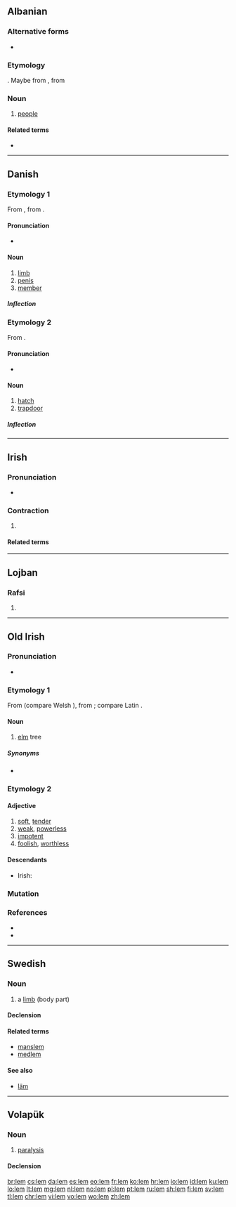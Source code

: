 {{also|LEM|Lem|Lém|lem'}}
==Albanian==

===Alternative forms===
* {{l|sq|len}} {{i|dialectal}}

===Etymology===
{{unk.|lang=sq}}. Maybe from {{etyl|sqj-pro|sq}} {{term|*lèud-no|lang=sqj-pro}}, from {{etyl|ine-pro|sq}} {{m|ine-pro|*h₁lewdʰ-||man, people}}

===Noun===
{{sq-noun|m}}

# [[people]]

====Related terms====
* {{l|sq|polem}}

----

==Danish==

===Etymology 1===
From {{etyl|gmq-oda|da}} {{m|gmq-oda|lim}}, from {{etyl|non|da}} {{m|non|limr}}.

====Pronunciation====
* {{IPA|[ˈlεmˀ]|lang=da}}

====Noun====
{{da-noun|lemmet|lemmer|g=n}}

# [[limb]]
# [[penis]]
# [[member]]

=====Inflection=====
{{da-noun-infl|lemmet|lemmer|lemmerne|g=n}}

===Etymology 2===
From {{etyl|non|da}} {{m|non|hlemmr}}.

====Pronunciation====
* {{IPA|[ˈlεmˀ]|lang=da}}

====Noun====
{{da-noun|lemmen|lemme|g=c}}

# [[hatch]]
# [[trapdoor]]

=====Inflection=====
{{da-noun-infl|lemmen|lemme|lemmene|g=c}}

----

==Irish==

===Pronunciation===
* {{IPA|/lʲɛmˠ/|lang=ga}}

===Contraction===
{{head|ga|contraction|triggers {{ga-mut-link|l}}}}

# {{lb|ga|colloquial}} {{contraction of|[[le]] [[mo]]||with my|lang=ga}}
#: {{ux|ga|Chuir sé cúl orm '''lem''' chuid oibre.|It left me late with my work.}}

====Related terms====
{{ga-preposition contractions}}

----

==Lojban==

===Rafsi===
{{jbo-rafsi}}

# {{jbo-rafsi of|le'e}}

----

==Old Irish==

===Pronunciation===
* {{IPA|/l͈ʲeṽ/|lang=sga}}

===Etymology 1===
From {{inh|sga|cel-pro|[[*lēmos]], [[*limos]]}} (compare Welsh {{m|cy|llwyf}}), from {{inh|sga|ine-pro|*h₁élem||mountain elm}}; compare Latin {{m|la|ulmus}}.

====Noun====
{{head|sga|noun|g=m}}

# [[elm]] tree

=====Synonyms=====
* {{l|sga|lemán}}

===Etymology 2===

====Adjective====
{{head|sga|adjective}}

# [[soft]], [[tender]]
# [[weak]], [[powerless]]
# [[impotent]] {{gloss|in sexual sense}}
# [[foolish]], [[worthless]]

====Descendants====
* Irish: {{l|ga|leamh}}

===Mutation===
{{sga-mutation|l|em}}

===References===
* {{R:DIL|29870|head=1 lem (‘elm tree’)}}
* {{R:DIL|29871|head=2 lem (‘soft’)}}

----

==Swedish==

===Noun===
{{sv-noun|c}}

# a [[limb]] (body part)

====Declension====
{{sv-noun-reg-ar|2=lemm}}

====Related terms====
* [[manslem]]
* [[medlem]]

====See also====
* [[läm]]

----

==Volapük==

===Noun===
{{vo-noun}}

# [[paralysis]]

====Declension====
{{vo-decl-noun}}

[[br:lem]]
[[cs:lem]]
[[da:lem]]
[[es:lem]]
[[eo:lem]]
[[fr:lem]]
[[ko:lem]]
[[hr:lem]]
[[io:lem]]
[[id:lem]]
[[ku:lem]]
[[lo:lem]]
[[lt:lem]]
[[mg:lem]]
[[nl:lem]]
[[no:lem]]
[[pl:lem]]
[[pt:lem]]
[[ru:lem]]
[[sh:lem]]
[[fi:lem]]
[[sv:lem]]
[[tl:lem]]
[[chr:lem]]
[[vi:lem]]
[[vo:lem]]
[[wo:lem]]
[[zh:lem]]